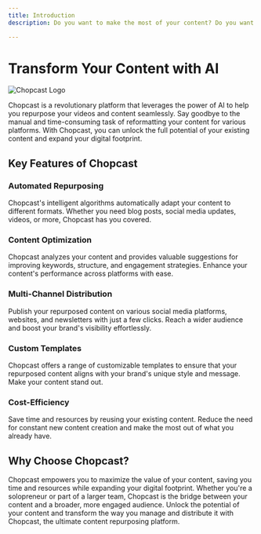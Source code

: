 ```yaml
---
title: Introduction
description: Do you want to make the most of your content? Do you want to reach more people with less work? If yes, then you need chopcast. Chopcast is a platform that helps you turn your videos into different types of content for different platforms. You can use chopcast to repurpose your webinars and video podcasts into short and catchy clips that your audience will love.

---
```


# Transform Your Content with AI

![Chopcast Logo](/logo/chopcast-logo-light.png)

Chopcast is a revolutionary platform that leverages the power of AI to help you repurpose your videos and content seamlessly. Say goodbye to the manual and time-consuming task of reformatting your content for various platforms. With Chopcast, you can unlock the full potential of your existing content and expand your digital footprint.

## Key Features of Chopcast

### Automated Repurposing

Chopcast's intelligent algorithms automatically adapt your content to different formats. Whether you need blog posts, social media updates, videos, or more, Chopcast has you covered.

### Content Optimization

Chopcast analyzes your content and provides valuable suggestions for improving keywords, structure, and engagement strategies. Enhance your content's performance across platforms with ease.

### Multi-Channel Distribution

Publish your repurposed content on various social media platforms, websites, and newsletters with just a few clicks. Reach a wider audience and boost your brand's visibility effortlessly.

### Custom Templates

Chopcast offers a range of customizable templates to ensure that your repurposed content aligns with your brand's unique style and message. Make your content stand out.

### Cost-Efficiency

Save time and resources by reusing your existing content. Reduce the need for constant new content creation and make the most out of what you already have.

## Why Choose Chopcast?

Chopcast empowers you to maximize the value of your content, saving you time and resources while expanding your digital footprint. Whether you're a solopreneur or part of a larger team, Chopcast is the bridge between your content and a broader, more engaged audience. Unlock the potential of your content and transform the way you manage and distribute it with Chopcast, the ultimate content repurposing platform.
